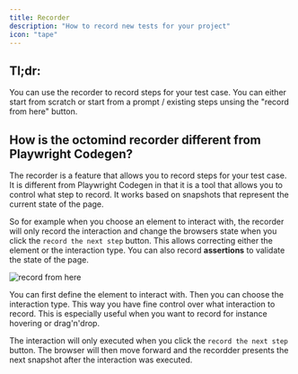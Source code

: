 ```yaml
---
title: Recorder
description: "How to record new tests for your project"
icon: "tape"
---
```


## Tl;dr:

You can use the recorder to record steps for your test case. You can either start from scratch or
start from a prompt / existing steps unsing the "record from here" button.

## How is the octomind recorder different from Playwright Codegen?

The recorder is a feature that allows you to record steps for your test case. It is different from Playwright Codegen in that it is a tool
that allows you to control what step to record. It works based on snapshots that represent the current state of the page.

So for example when you choose an element to interact with, the recorder will only record the interaction and change the browsers state when
you click the `record the next step` button. This allows correcting either the element or the interaction type. You can also
record **assertions** to validate the state of the page.

<Frame caption="Record from here, 08/2024">
  <img src="/images/guides/record-from-here.png" alt="record from here" />
</Frame>

You can first define the element to interact with. Then you can choose the interaction type. This way you have fine control over what
interaction to record. This is especially useful when you want to record for instance hovering or drag'n'drop.

The interaction will only executed when you click the `record the next step` button. The browser will then move forward and the
recordder presents the next snapshot after the interaction was executed.
